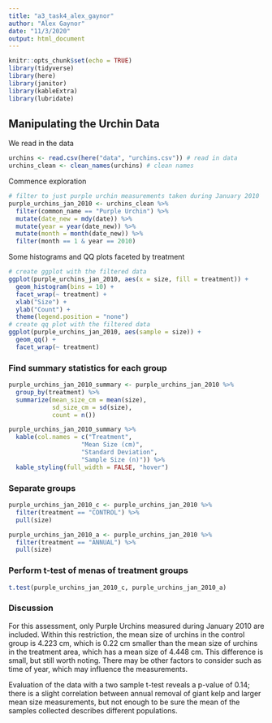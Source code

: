 ```yaml
---
title: "a3_task4_alex_gaynor"
author: "Alex Gaynor"
date: "11/3/2020"
output: html_document
---
```


```r
knitr::opts_chunk$set(echo = TRUE)
library(tidyverse)
library(here)
library(janitor)
library(kableExtra)
library(lubridate)
```

## Manipulating the Urchin Data

We read in the data

```r
urchins <- read.csv(here("data", "urchins.csv")) # read in data
urchins_clean <- clean_names(urchins) # clean names
```

Commence exploration
 
```r
# filter to just purple urchin measurements taken during January 2010
purple_urchins_jan_2010 <- urchins_clean %>% 
  filter(common_name == "Purple Urchin") %>%
  mutate(date_new = mdy(date)) %>% 
  mutate(year = year(date_new)) %>% 
  mutate(month = month(date_new)) %>% 
  filter(month == 1 & year == 2010)
```
 
Some histograms and QQ plots faceted by treatment
 
```r
# create ggplot with the filtered data
ggplot(purple_urchins_jan_2010, aes(x = size, fill = treatment)) +
  geom_histogram(bins = 10) +
  facet_wrap(~ treatment) +
  xlab("Size") +
  ylab("Count") +
  theme(legend.position = "none")
# create qq plot with the filtered data
ggplot(purple_urchins_jan_2010, aes(sample = size)) +
  geom_qq() +
  facet_wrap(~ treatment)
```

### Find summary statistics for each group

```r
purple_urchins_jan_2010_summary <- purple_urchins_jan_2010 %>% 
  group_by(treatment) %>% 
  summarize(mean_size_cm = mean(size),
            sd_size_cm = sd(size),
            count = n())

purple_urchins_jan_2010_summary %>%
  kable(col.names = c("Treatment",
                    "Mean Size (cm)",
                    "Standard Deviation",
                    "Sample Size (n)")) %>%
  kable_styling(full_width = FALSE, "hover")
```

### Separate groups

```r
purple_urchins_jan_2010_c <- purple_urchins_jan_2010 %>% 
  filter(treatment == "CONTROL") %>% 
  pull(size)

purple_urchins_jan_2010_a <- purple_urchins_jan_2010 %>% 
  filter(treatment == "ANNUAL") %>% 
  pull(size)
```

### Perform t-test of menas of treatment groups

```r
t.test(purple_urchins_jan_2010_c, purple_urchins_jan_2010_a)
```

### Discussion

For this assessment, only Purple Urchins measured during January 2010 are included. Within this restriction, the mean size of urchins in the control group is 4.223 cm, which is 0.22 cm smaller than the mean size of urchins in the treatment area, which has a mean size of 4.448 cm. This difference is small, but still worth noting. There may be other factors to consider such as time of year, which may influence the measurements. 

Evaluation of the data with a two sample t-test reveals a p-value of 0.14; there is a slight correlation between annual removal of giant kelp and larger mean size measurements, but not enough to be sure the mean of the samples collected describes different populations.

